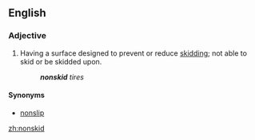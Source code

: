 ==English==
===Adjective===
{{en-adj}}
# Having a surface designed to prevent or reduce [[skid]]ding; not able to skid or be skidded upon.
#: '''''nonskid''' tires''
====Synonyms====
* [[nonslip]]
[[zh:nonskid]]
